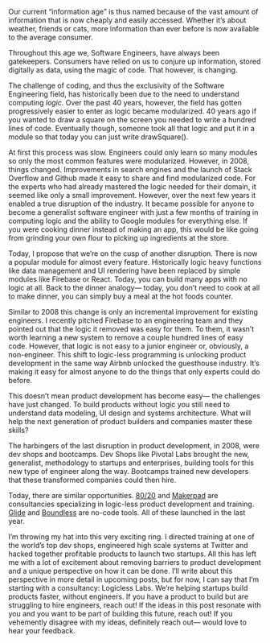 Our current “information age” is thus named because of the vast amount of information that is now cheaply and easily accessed. Whether it’s about weather, friends or cats, more information than ever before is now available to the average consumer.

Throughout this age we, Software Engineers, have always been gatekeepers. Consumers have relied on us to conjure up information, stored digitally as data, using the magic of code. That however, is changing.

The challenge of coding, and thus the exclusivity of the Software Engineering field, has historically been due to the need to understand computing _logic._ Over the past 40 years, however, the field has gotten progressively easier to enter as logic became modularized. 40 years ago if you wanted to draw a square on the screen you needed to write a hundred lines of code. Eventually though, someone took all that logic and put it in a module so that today you can just write drawSquare(). 

At first this process was slow. Engineers could only learn so many modules so only the most common features were modularized. However, in 2008, things changed. Improvements in search engines and the launch of Stack Overflow and Github made it easy to share and find modularized code. For the experts who had already mastered the logic needed for their domain, it seemed like only a small improvement. However, over the next few years it enabled a true disruption of the industry. It became possible for anyone to become a generalist software engineer with just a few months of training in computing logic and the ability to Google modules for everything else. If you were cooking dinner instead of making an app, this would be like going from grinding your own flour to picking up ingredients at the store.

Today, I propose that we’re on the cusp of another disruption. There is now a popular module for almost every feature. Historically logic heavy functions like data management and UI rendering have been replaced by simple modules like Firebase or React. Today, you can build many apps with no logic at all. Back to the dinner analogy— today, you don’t need to cook at all to make dinner, you can simply buy a meal at the hot foods counter. 

Similar to 2008 this change is only an incremental improvement for existing engineers. I recently pitched Firebase to an engineering team and they pointed out that the logic it removed was easy for them. To them, it wasn’t worth learning a new system to remove a couple hundred lines of easy code. However, that logic is not easy to a junior engineer or, obviously, a non-engineer. This shift to logic-less programming is unlocking product development in the same way Airbnb unlocked the guesthouse industry. It’s making it easy for almost anyone to do the things that only experts could do before. 

This doesn’t mean product development has become easy— the challenges have just changed. To build products without logic you still need to understand data modeling, UI design and systems architecture. What will help the next generation of product builders and companies master these skills?

The harbingers of the last disruption in product development, in 2008, were dev shops and bootcamps. Dev Shops like Pivotal Labs brought the new, generalist, methodology to startups and enterprises, building tools for this new type of engineer along the way. Bootcamps trained new developers that these transformed companies could then hire. 

Today, there are similar opportunities. [80/20](https://www.8020.inc/) and [Makerpad](https://www.makerpad.co/startups) are consultancies specializing in logic-less product development and training. [Glide](https://www.glideapps.com/) and [Boundless](https://www.boundlesslabs.com/) are no-code tools. All of these launched in the last year. 

I’m throwing my hat into this very exciting ring. I directed training at one of the world’s top dev shops, engineered high scale systems at Twitter and hacked together profitable products to launch two startups.  All this has left me with a lot of excitement about removing barriers to product development and a unique perspective on how it can be done. I’ll write about this perspective in more detail in upcoming posts, but for now, I can say that I’m starting with a consultancy: Logicless Labs. We’re helping startups build products faster, without engineers. If you have a product to build but are struggling to hire engineers, reach out! If the ideas in this post resonate with you and you want to be part of building this future, reach out! If you vehemently disagree with my ideas, definitely reach out— would love to hear your feedback. 

